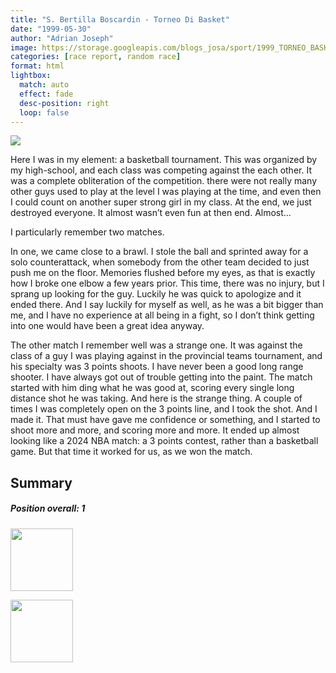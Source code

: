 ```yaml
---
title: "S. Bertilla Boscardin - Torneo Di Basket"
date: "1999-05-30"
author: "Adrian Joseph"
image: https://storage.googleapis.com/blogs_josa/sport/1999_TORNEO_BASKET_BOSCARDIN/img/01.png
categories: [race report, random race]
format: html
lightbox:
  match: auto
  effect: fade
  desc-position: right
  loop: false
---
```


![](https://storage.googleapis.com/blogs_josa/sport/1999_TORNEO_BASKET_BOSCARDIN/img/01.png)

Here I was in my element: a basketball tournament. This was organized by my high-school, and each class was competing against the each other. It was a complete obliteration of the competition. there were not really many other guys used to play at the level I was playing at the time, and even then I could count on another super strong girl in my class. At the end, we just destroyed everyone. It almost wasn't even fun at then end. Almost...

I particularly remember two matches.

In one, we came close to a brawl. I stole the ball and sprinted away for a solo counterattack, when somebody from the other team decided to just push me on the floor. Memories flushed before my eyes, as that is exactly how I broke one elbow a few years prior. This time, there was no injury, but I sprang up looking for the guy. Luckily he was quick to apologize and it ended there. And I say luckily for myself as well, as he was a bit bigger than me, and I have no experience at all being in a fight, so I don't think getting into one would have been a great idea anyway.

The other match I remember well was a strange one. It was against the class of a guy I was playing against in the provincial teams tournament, and his specialty was 3 points shoots. I have never been a good long range shooter. I have always got out of trouble getting into the paint. The match started with him ding what he was good at, scoring every single long distance shot he was taking. And here is the strange thing. A couple of times I was completely open on the 3 points line, and I took the shot. And I made it. That must have gave me confidence or something, and I started to shoot more and more, and scoring more and more. It ended up almost looking like a 2024 NBA match: a 3 points contest, rather than a basketball game. But that time it worked for us, as we won the match.

## Summary

```{=html}
<div class="row g-4">

  <div class="col-md-4">
    <div class="card h-100 bg-info text-white">
      <div class="card-body">
        <h5 class="card-title"><b>Position overall: 1</b></h5>
        <p class="card-text"></p>
      </div>
    </div>
  </div>
  
</div>

```





::: {layout-ncol=4}
![](https://storage.googleapis.com/blogs_josa/sport/1999_TORNEO_BASKET_BOSCARDIN/img/01.png){ width="100" group="hi" }

![](https://storage.googleapis.com/blogs_josa/sport/1999_TORNEO_BASKET_BOSCARDIN/img/02.png){ width="100" group="hi" }


:::

